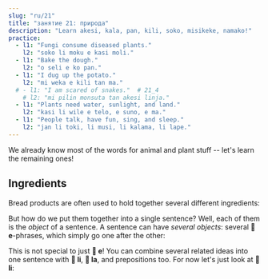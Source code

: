 ```yaml
---
slug: "ru/21"
title: "занятие 21: природа"
description: "Learn akesi, kala, pan, kili, soko, misikeke, namako!"
practice:
  - l1: "Fungi consume diseased plants."
    l2: "soko li moku e kasi moli."
  - l1: "Bake the dough."
    l2: "o seli e ko pan."
  - l1: "I dug up the potato."
    l2: "mi weka e kili tan ma."
  # - l1: "I am scared of snakes."  # 21_4
    # l2: "mi pilin monsuta tan akesi linja."
  - l1: "Plants need water, sunlight, and land."
    l2: "kasi li wile e telo, e suno, e ma."
  - l1: "People talk, have fun, sing, and sleep."
    l2: "jan li toki, li musi, li kalama, li lape."
---
```



We already know most of the words for animal and plant stuff -- let's learn the remaining ones!

<List>
  <Word sl="akesi" m="reptile or amphibian, like a frog, lizard, snake" />
  <Word
    sl="kala"
    m="fish or sea creature, like a salmon, whale, shark, octopus"
  />
  <Word sl="pan" m="starchy food, like wheat, rice, bread, pasta" />
  <Word sl="kili" m="fruit, vegetable" />
  <Word sl="soko" m="mushroom" />
  <Word sl="misikeke" m="medicine" />
  <Word sl="namako" m="spice, garnish, adornment" />
  <Sentence sl="soko li kili nasa." m="Mushrooms are strange fruit." />
  <Sentence
    sl="kala suli li alasa e kala lili."
    m="A large fish hunts smaller fish."
  />
  <Sentence
    sl="mi o moku e misikeke lon tenpo mute."
    m="I have to frequently take medication."
  />
</List>

## Ingredients

Bread products are often used to hold together several different ingredients:

<List>
  <Sentence sp="󱥋󱤧󱤓󱤉󱥢" sl="pan li jo <u>e soweli</u>." m="The pizza contains meat." />
  <Sentence sp="󱥋󱤧󱤓󱤉󱤚" sl="pan li jo <u>e kili</u>." m="The pizza contains vegetables." />
  <Sentence sp="󱥋󱤧󱤓󱤉󱥸" sl="pan li jo <u>e namako</u>." m="The pizza contains condiments." />
</List>

But how do we put them together into a single sentence? Well, each of them is the *object* of a sentence. A sentence can have *several objects*: several **󱤉 e**-phrases, which simply go one after the other:

<List>
  <Sentence
    sl="pan li jo e soweli e kili e namako."
    m="The pizza contains meat, vegetables, (and) condiments."
  />
</List>

This is not special to just **󱤉 e**! You can combine several related ideas into one sentence with **󱤧 li**, **󱤡 la**, and prepositions too. For now let's just look at **󱤧 li**:

<List>
  <Sentence sl="jan li alasa e kala." m="The person hunts fish. (= the person fishes)." />
  <Sentence sl="jan li seli e ona." m="The person cooks them." />
  <Sentence sl="jan li moku e ona." m="The person eats them." />
  <Sentence sl="jan li alasa e kala, li seli e ona, li moku e ona." m="The person hunts fish, cooks them, eats them." />
</List>

<Practice exercises={frontmatter.practice} client:load />
